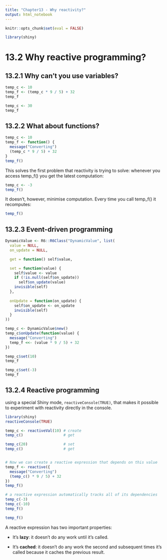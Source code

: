 ---
title: "Chapter13 - Why reactivity?"
output: html_notebook
---


```{r setup}
knitr::opts_chunk$set(eval = FALSE)
```


```{r}
library(shiny)
```


# 13.2 Why reactive programming?

## 13.2.1 Why can’t you use variables?

```{r}
temp_c <- 10
temp_f <- (temp_c * 9 / 5) + 32
temp_f
```
```{r}
temp_c <- 30
temp_f
```

## 13.2.2 What about functions?

```{r}
temp_c <- 10
temp_f <- function() {
  message("Converting") 
  (temp_c * 9 / 5) + 32
}
temp_f()
```


This solves the first problem that reactivity is trying to solve: whenever you access temp_f() you get the latest computation:

```{r}
temp_c <- -3
temp_f() 
```

It doesn’t, however, minimise computation. Every time you call temp_f() it recomputes:

```{r}
temp_f() 
```

## 13.2.3 Event-driven programming


```{r}
DynamicValue <- R6::R6Class("DynamicValue", list(
  value = NULL,
  on_update = NULL,

  get = function() self$value,

  set = function(value) {
    self$value <- value
    if (!is.null(self$on_update)) 
      self$on_update(value)
    invisible(self)
  },
  
  onUpdate = function(on_update) {
    self$on_update <- on_update
    invisible(self)
  }
))
```


```{r}
temp_c <- DynamicValue$new()
temp_c$onUpdate(function(value) {
  message("Converting") 
  temp_f <<- (value * 9 / 5) + 32
})

temp_c$set(10)
temp_f

temp_c$set(-3)
temp_f
```


## 13.2.4 Reactive programming



using a special Shiny mode, `reactiveConsole(TRUE)`, that makes it possible to experiment with reactivity directly in the console. 
 
```{r}
library(shiny)
reactiveConsole(TRUE)
```

```{r}
temp_c <- reactiveVal(10) # create
temp_c()                  # get

temp_c(20)                # set
temp_c()                  # get


# Now we can create a reactive expression that depends on this value
temp_f <- reactive({
  message("Converting") 
  (temp_c() * 9 / 5) + 32
})
temp_f()

# a reactive expression automatically tracks all of its dependencies
temp_c(-3)
temp_c(-10)
temp_f()

temp_f()
```

A reactive expression has two important properties:

* It’s **lazy**: it doesn’t do any work until it’s called.

* It’s **cached**: it doesn’t do any work the second and subsequent times it’s called because it caches the previous result.

